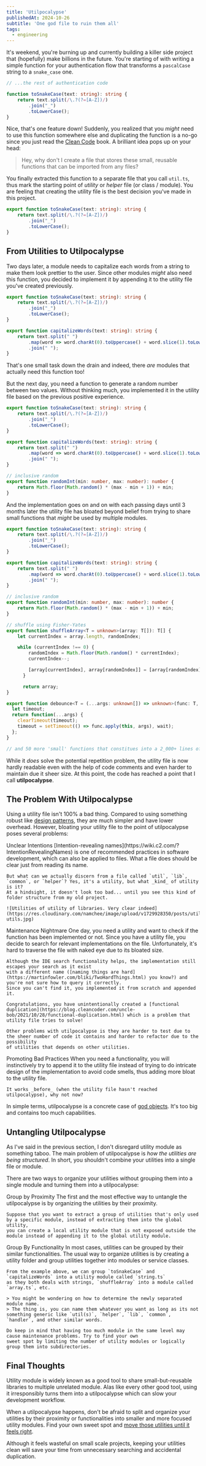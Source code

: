 ```yaml
---
title: 'Utilpocalypse'
publishedAt: 2024-10-26
subtitle: 'One god file to ruin them all'
tags:
  - engineering
---
```



It's weekend, you're burning up and currently building a killer side project that (hopefully) make billions
in the future. You're starting of with writing a simple function for your authentication flow that transforms
a `pascalCase` string to a `snake_case` one.

```ts title=auth.ts
// ...the rest of authentication code

function toSnakeCase(text: string): string {
	return text.split(/\.?(?=[A-Z])/)
		.join("_")
		.toLowerCase();
}
```

Nice, that's one feature down! Suddenly, you realized that you *might* need to use this function somewhere
else and duplicating the function is a no-go since you just read the [Clean Code](https://www.amazon.com/Clean-Code-Handbook-Software-Craftsmanship/dp/0132350882) book.
A brilliant idea pops up on your head:

> Hey, why don't I create a file that stores these small, reusable functions that can be imported from any files?

You finally extracted this function to a separate file that you call `util.ts`, thus mark the starting point of *utility* or
*helper* file (or class / module). You are feeling that creating the utility file is the best decision you've made in this project.

```ts title=util.ts
export function toSnakeCase(text: string): string {
	return text.split(/\.?(?=[A-Z])/)
		.join("_")
		.toLowerCase();
}
```

## From Utilities to Utilpocalypse

Two days later, a module needs to capitalize each words from a string to make them look prettier to the user.
Since other modules _might_ also need this function, you decided to implement it by appending it to the utility file you've
created previously.

```ts title=The first addition to util.ts
export function toSnakeCase(text: string): string {
	return text.split(/\.?(?=[A-Z])/)
		.join("_")
		.toLowerCase();
}

export function capitalizeWords(text: string): string {
	return text.split(" ")
		.map(word => word.charAt(0).toUppercase() + word.slice(1).toLowercase())
		.join(" ");
}
```

That's one small task down the drain and indeed, there _are_ modules that actually need this function too!

But the next day, you need a function to generate a random number between two values. Without thinking much, you implemented
it in the utility file based on the previous positive experience.

```ts title=The second addition to util.ts
export function toSnakeCase(text: string): string {
	return text.split(/\.?(?=[A-Z])/)
		.join("_")
		.toLowerCase();
}

export function capitalizeWords(text: string): string {
	return text.split(" ")
		.map(word => word.charAt(0).toUppercase() + word.slice(1).toLowercase())
		.join(" ");
}

// inclusive random
export function randomInt(min: number, max: number): number {
	return Math.floor(Math.random() * (max - min + 1)) + min;
}
```

And the implementation goes on and on with each passing days until 3 months later the utility file has bloated beyond
belief from trying to share small functions that _might_ be used by multiple modules.

```ts title=The XXX addition to util.ts (why it's so big now?)
export function toSnakeCase(text: string): string {
	return text.split(/\.?(?=[A-Z])/)
		.join("_")
		.toLowerCase();
}

export function capitalizeWords(text: string): string {
	return text.split(" ")
		.map(word => word.charAt(0).toUppercase() + word.slice(1).toLowercase())
		.join(" ");
}

// inclusive random
export function randomInt(min: number, max: number): number {
	return Math.floor(Math.random() * (max - min + 1)) + min;
}

// shuffle using Fisher-Yates
export function shuffleArray<T = unknown>(array: T[]): T[] {
	let currentIndex = array.length, randomIndex;

	while (currentIndex !== 0) {
		randomIndex = Math.floor(Math.random() * currentIndex);
	    currentIndex--;

	    [array[currentIndex], array[randomIndex]] = [array[randomIndex], array[currentIndex]];
	  }

	  return array;
}

export function debounce<T = (...args: unknown[]) => unknown>(func: T, wait: number): T {
  let timeout;
  return function(...args) {
    clearTimeout(timeout);
    timeout = setTimeout(() => func.apply(this, args), wait);
  };
}

// and 50 more 'small' functions that constitues into a 2_000+ lines of code
```

While it _does_ solve the potential repetition problem, the utility file is now hardly readable
even with the help of code comments and even harder to maintain due it sheer size. At this point,
the code has reached a point that I call **utilpocalypse**.

## The Problem With Utilpocalypse

Using a utility file isn't 100% a bad thing. Compared to using something robust like [design patterns](https://refactoring.guru/), they are
much simpler and have lower overhead. However, bloating your utility file to the point of utilpocalypse poses several problems:

<DescriptionList>
  <DescriptionTerm>
    Unclear Intentions
  </DescriptionTerm>
  <DescriptionItem>
    [Intention-revealing names](https://wiki.c2.com/?IntentionRevealingNames) is one of recommended practices in software development,
    which can also be applied to files. What a file does should be clear just from reading its name.

    But what can we actually discern from a file called `util`, `lib`, `common`, or `helper`? Yes, it's a utility, but what _kind_ of utility is it?
    At a hindsight, it doesn't look too bad... until you see this kind of folder structure from my old project.

    ![Utilities of utility of libraries. Very clear indeed](https://res.cloudinary.com/namchee/image/upload/v1729928350/posts/utilpocalypse/nested-utils.jpg)
  </DescriptionItem>

  <DescriptionTerm>
    Maintenance Nightmare
  </DescriptionTerm>
  <DescriptionItem>
    One day, you need a utility and want to check if the function has been implemented or not.
    Since you have a utility file, you decide to search for relevant implementations on the file.
    Unfortunately, it's hard to traverse the file with naked eye due to its bloated size.

    Although the IDE search functionality helps, the implementation still escapes your search as it exist
    with a different name ([naming things are hard](https://martinfowler.com/bliki/TwoHardThings.html) you know?) and you're not sure how to query it correctly.
    Since you can't find it, you implemented it from scratch and appended it.

    Congratulations, you have unintentionally created a [functional duplication](https://blog.cleancoder.com/uncle-bob/2021/10/28/functional-duplication.html) which is a problem that utility file tries to solve!

    Other problems with utilpocalypse is they are harder to test due to the sheer number of code it contains and harder to refactor due to the possibility
    of utilities that depends on other utilities.
  </DescriptionItem>

  <DescriptionTerm>
    Promoting Bad Practices
  </DescriptionTerm>
  <DescriptionItem>
    When you need a functionality, you will instinctively try to append it to the utility file instead of trying to do intricate design of the implementation to avoid code smells, thus adding more bloat to the utility file.

    It works _before_ (when the utility file hasn't reached utilpocalypse), why not now?
  </DescriptionItem>
</DescriptionList>

In simple terms, utilpocalypse is a concrete case of [god objects](https://en.wikipedia.org/wiki/God_object).
It's too big and contains too much capabilities.

## Untangling Utilpocalypse

As I've said in the previous section, I don't disregard utility module as something taboo. The main problem of utilpocalypse is *how the utilities are being structured*.
In short, you shouldn't combine your utilities into a single file or module.

There are two ways to organize your utilities without grouping them into a single module and turning them into a utilpocalypse:

<DescriptionList>
  <DescriptionTerm>
    Group by Proximity
  </DescriptionTerm>
  <DescriptionItem>
    The first and the most effective way to untangle the utilpocalypse is by organizing the utilities by their proximity.

    Suppose that you want to extract a group of utilities that's only used by a specific module, instead of extracting them into the global utility,
    you can create a local utility module that is not exposed outside the module instead of appending it to the global utility module.
  </DescriptionItem>

  <DescriptionTerm>
    Group By Functionality
  </DescriptionTerm>
  <DescriptionItem>
    In most cases, utilities can be grouped by their similar functionalities. The usual way to organize utilities is by creating
    a utility folder and group utilities together into modules or service classes.

    From the example above, we can group `toSnakeCase` and `capitalizeWords` into a utility module called `string.ts`
    as they both deals with strings, `shuffleArray` into a module called `array.ts`, etc.

    > You might be wondering on how to determine the newly separated module name.
    > The thing is, you can name them whatever you want as long as its not something generic like `util(s)`, `helper`, `lib`, `common`, `handler`, and other similar words.

    Do keep in mind that having too much module in the same level may cause maintenance problems. Try to find your own
    sweet spot by limiting the number of utility modules or logically group them into subdirectories.
  </DescriptionItem>
</DescriptionList>

## Final Thoughts

Utility module is widely known as a good tool to share small-but-reusable libraries to multiple unrelated module.
Alas like every other good tool, using it irresponsibly turns them into a utilpocalypse which can slow your development workflow.

When a utilpocalypse happens, don't be afraid to split and organize your utilities by their proximity or functionalities into smaller
and more focused utility modules. Find your own sweet spot and [move those utilities until it feels right](https://react-file-structure.surge.sh/).

Although it feels wasteful on small scale projects, keeping your utilities clean will save your time from unnecessary searching and accidental duplication.
